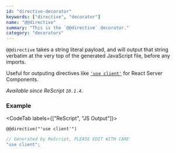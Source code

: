 ```yaml
---
id: "directive-decorator"
keywords: ["directive", "decorator"]
name: "@@directive"
summary: "This is the `@@directive` decorator."
category: "decorators"
---
```


`@@directive` takes a string literal payload, and will output that string verbatim at the very top of the generated JavaScript file, before any imports.

Useful for outputing directives like [`'use client'`](https://beta.nextjs.org/docs/rendering/server-and-client-components#convention) for React Server Components.

_Available since ReScript `10.1.4`._

### Example

<CodeTab labels={["ReScript", "JS Output"]}>

```res
@@directive("'use client'")
```

```js
// Generated by ReScript, PLEASE EDIT WITH CARE
"use client";
```

</CodeTab>
